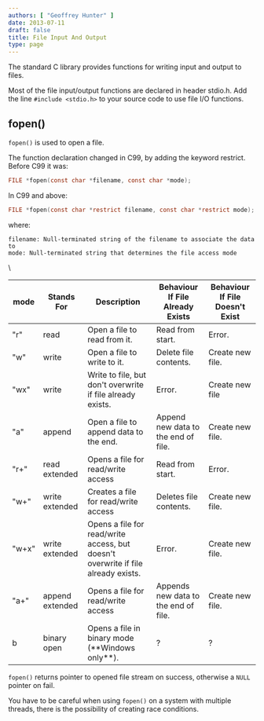 ```yaml
---
authors: [ "Geoffrey Hunter" ]
date: 2013-07-11
draft: false
title: File Input And Output
type: page
---
```


The standard C library provides functions for writing input and output to files.

Most of the file input/output functions are declared in header stdio.h. Add the line `#include <stdio.h>` to your source code to use file I/O functions.

## fopen()

`fopen()` is used to open a file.

The function declaration changed in C99, by adding the keyword restrict. Before C99 it was:

```c
FILE *fopen(const char *filename, const char *mode);
```

In C99 and above:

```c 
FILE *fopen(const char *restrict filename, const char *restrict mode);
```

where:

```
filename: Null-terminated string of the filename to associate the data to
mode: Null-terminated string that determines the file access mode
```

<table>
  <thead>
    <tr>
      <th>mode</th>
      <th>Stands For</th>
      <th>Description</th>
      <th>Behaviour If File Already Exists</th>
      <th>Behaviour If File Doesn't Exist</th>\
    </tr>
  </thead>
  <tbody >
    <tr>
    <td>"r"</td>
    <td>read</td>
    <td>Open a file to read from it.</td>
    <td>Read from start.</td>
    <td>Error.</td>
    </tr>
    <tr>
    <td>"w"</td>
    <td>write</td>
    <td>Open a file to write to it.</td>
    <td>Delete file contents.</td>
    <td>Create new file.</td>
    </tr>
    <tr>
    <td>"wx"</td>
    <td>write</td>
    <td>Write to file, but don't overwrite if file already exists.</td>
    <td>Error.</td>
    <td>Create new file</td>
    </tr>
    <tr>
    <td>"a"</td>
    <td>append</td>
    <td>Open a file to append data to the end.</td>
    <td>Append new data to the end of file.</td>
    <td>Create new file.</td>
    </tr>
    <tr>
    <td>"r+"</td>
    <td>read extended</td>
    <td>Opens a file for read/write access</td>
    <td>Read from start.</td>
    <td>Error.</td>
    </tr>
    <tr>
    <td>"w+"</td>
    <td>write extended</td>
    <td>Creates a file for read/write access</td>
    <td>Deletes file contents.</td>
    <td>Create new file.</td>
    </tr>
    <tr>
    <td>"w+x"</td>
    <td>write extended</td>
    <td>Opens a file for read/write access, but doesn't overwrite if file already exists.</td>
    <td>Error.</td>
    <td>Create new file.</td>
    </tr>
    <tr>
    <td>"a+"</td>
    <td>append extended</td>
    <td>Opens a file for read/write access</td>
    <td>Appends new data to the end of file.</td>
    <td>Create new file.</td>
    </tr>
    <tr>
    <td>b</td>
    <td>binary open</td>
    <td>Opens a file in binary mode (**Windows only**).</td>
    <td>?</td>
    <td>?</td>
    </tr>
  </tbody>
</table>

`fopen()` returns pointer to opened file stream on success, otherwise a `NULL` pointer on fail.

You have to be careful when using `fopen()` on a system with multiple threads, there is the possibility of creating race conditions.


